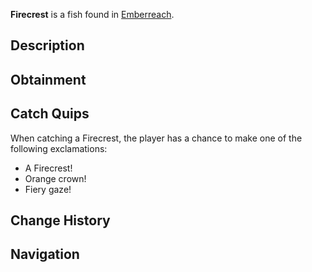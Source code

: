 {{FishInfobox
|image          = Firecrest.png
|rarity         = Common
|sea            = Second Sea
|location       = [[Emberreach]]
|sublocation    = 
|sources        = Fishing Rod
|radar_location = 
|prog_speed     = +7
|xp             = 23
|weather        = Rain
|time           = Night
|season         = Summer
|bait           = Ember Berries
|base_weight    = 360
|base_value     = 47
|weight_range   = 216
|base_chance    = 102
|base_resil     = 62
}}
'''Firecrest''' is a {{Rarity|Common}} fish found in [[Emberreach]].

== Description ==
{{Description|A bold fish, its fins sharp and crowned with a fiery gleam.|Bestiary Entry}}

== Obtainment ==
{{Description|It crests where the warm rains fuel the dark.|Bestiary Hint}}
{{Fish Availability|
Emberreach/Freshwater Pond
|top_rods      = 
Firefly Rod\538222.98\666055.47;
Brick Built Rod\446429.87\556108.79;
Free Spirit Rod\420210.38\402264.46;
Buddy Bond Rod\417144.74\368458.63;
Azure Of Lagoon\363688.77\378576.93;
Verdant Shear Rod\344666.2\491936.26;
Resourceful Rod\342576.88\486014.33;
Wildflower Rod\304430.66\407065.29;
Trident Rod\352601.32\360305.92;
Blazebringer Rod\342173.82\347559.27;
No-Life Rod\288238.9\303384.58;
Ethereal Prism Rod\273989.22\276276.12;
Seraphic Rod\272886.88\312203.47;
Rod Of The Forgotten Fang\261525.68\303530.72;
Challenger's Rod\260941.29\294522.42;
Depthseeker Rod\259306.24\244249.18;
Rod Of The Exalted One\257902.03\264628.14;
Avalanche Rod\256527.37\241986.08;
Rod Of The Depths\255944.44\302551.47;
Volcanic Rod\254636.81\256096.07;
Zeus Rod\253572.68\255306.54;
Steady Rod\238803.28\238489.16
|recommended   = Free Spirit Rod
}}

== Catch Quips ==
When catching a Firecrest, the player has a chance to make one of the following exclamations:
* A Firecrest!
* Orange crown!
* Fiery gaze!

== Change History ==
{{Change History|{{subst:Current Version}}}}

== Navigation ==
{{Fish Navbox|Emberreach}}